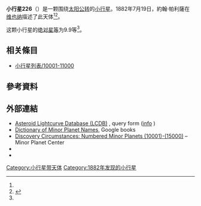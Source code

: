 {{Infobox planet
 | minorplanet     = yes
 | name            = 226 Weringia
 | background      = #D6D6D6
 | image = 
 | image_size      = 
 | caption         =
 | discovery_ref   =  <ref name="MPC-object" />
 | discoverer      = [[約翰·帕利薩|約翰·帕利薩]]
 | discovery_site  = [[维也纳|维也纳]]
 | discovered      = 1882年7月19日
 | mpc_name        = 226 Weringia
 | alt_names       = 226 Weringia
 | pronounced      = 
 | named_after     = <ref name="MPC-object" />
 | mp_category     = [[主帶小行星|主帶小行星]] <ref name="MPC-object" /><ref name="jpldata" />
 | orbit_ref       = <ref name="a">[http://ssd.jpl.nasa.gov/sbdb.cgi?sstr=226 226] {{Wayback|url=http://ssd.jpl.nasa.gov/sbdb.cgi?sstr=226 |date=20200803112546 }}，小行星數據庫瀏覽器（JPL Small-Body Database Browser）－[[美国国家航空航天局|美国国家航空航天局]]喷气推进实验室</ref>
 | epoch           = 2018-03-23.0（[[儒略日|JD]] 2458200.5）
 | uncertainty     = 0
 | observation_arc = 
 | aphelion = {{convert|3.265|AU|km|3|abbr=on|lk=out}}
 | perihelion      = {{convert|2.1606730|AU|km|3|abbr=on}}
 | semimajor       = 2.7126694
 | eccentricity    = 0.2034883
 | period          = 4.47[[儒略年|yr]]
 | mean_anomaly    = 147.20097[[度|°]]
 | mean_motion     = {{Deg2DMS|0.22060150|sup=ms}} / day
 | inclination     = 15.96535
 | asc_node        = 134.95503°
 | arg_peri        = 154.12551
 | mean_diameter   = 
 | rotation        = 
 | albedo          =
 | spectral_type   =
 | abs_magnitude   = 9.9<ref name="jpldata" />
}}
'''小行星226'''（{{lang-en|226 Weringia}}）是一颗围绕[[太阳|太阳]][[公转|公转]]的[[小行星|小行星]]。1882年7月19日，約翰·帕利薩在[[维也纳|维也纳]]描述了此天体<ref name="a" /><ref>{{cite news|title=小行星列表|url=http://cfa-www.harvard.edu/iau/lists/NumberedMPs.txt|accessdate=2018-10-19|newspaper=哈佛大学|archive-date=2008-05-17|archive-url=https://web.archive.org/web/20080517010638/http://cfa-www.harvard.edu/iau/lists/NumberedMPs.txt|dead-url=no}}</ref>。

这颗小行星的[[绝对星等|绝对星等]]为9.9等<ref name="a" />。

== 相关條目 ==
*[[小行星列表/10001-11000|小行星列表/10001-11000]]

== 參考資料 ==
{{reflist|refs=

<ref name="jpldata">{{cite web
 |type         = 2018-01-26 last obs.
 |title        = JPL Small-Body Database Browser:226 Weringia-226 Weringia
 |url          = https://ssd.jpl.nasa.gov/sbdb.cgi?sstr=226
 |publisher    = [[Jet_Propulsion_Laboratory|Jet Propulsion Laboratory]]
 |accessdate   = 28 March 2018
 |archive-date = 2020-11-29
 |archive-url  = https://web.archive.org/web/20201129000325/https://ssd.jpl.nasa.gov/sbdb.cgi?sstr=226
 |dead-url     = no
}}</ref>

<ref name="MPC-object">{{cite web
  |title      = 226 Weringia
  |work      = Minor Planet Center
  |url      = https://www.minorplanetcenter.net/db_search/show_object?object_id=226
  |accessdate      = 28 March 2018
  |archive-date      = 2016-03-04
  |archive-url      = https://web.archive.org/web/20160304125052/http://minorplanetcenter.net/db_search/show_object?object_id=226
  |dead-url      = no
  }}</ref>

}}

==  外部連結 ==
* [http://www.minorplanet.info/PHP/lcdbsummaryquery.php Asteroid Lightcurve Database (LCDB)] {{Wayback|url=http://www.minorplanet.info/PHP/lcdbsummaryquery.php |date=20171210173955 }}, query form ([http://www.minorplanet.info/lightcurvedatabase.html info] {{Wayback|url=http://www.minorplanet.info/lightcurvedatabase.html |date=20171216050541 }})
* [https://books.google.com/books?id=aeAg1X7afOoC&pg Dictionary of Minor Planet Names], Google books
* [http://www.minorplanetcenter.net/iau/lists/NumberedMPs010001.html Discovery Circumstances: Numbered Minor Planets (10001)-(15000)] {{Wayback|url=http://www.minorplanetcenter.net/iau/lists/NumberedMPs010001.html |date=20180612162317 }} – Minor Planet Center
* {{AstDys|226}}
* {{JPL small body}}

{{Minor Planet Number|[[小行星225|小行星225]]|[[小行星227|小行星227]]}}
{{小天体}}

[[Category:小行星带天体|Category:小行星带天体]]
[[Category:1882年发现的小行星|Category:1882年发现的小行星]]


{{beltasteroid-stub}}